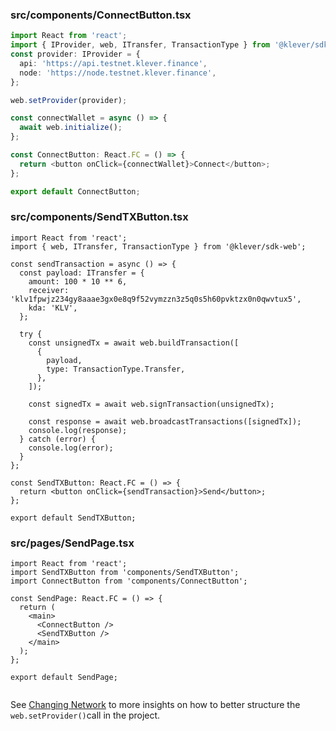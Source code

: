 ### src/components/ConnectButton.tsx

```typescript
import React from 'react';
import { IProvider, web, ITransfer, TransactionType } from '@klever/sdk-web';
const provider: IProvider = {
  api: 'https://api.testnet.klever.finance',
  node: 'https://node.testnet.klever.finance',
};

web.setProvider(provider);

const connectWallet = async () => {
  await web.initialize();
};

const ConnectButton: React.FC = () => {
  return <button onClick={connectWallet}>Connect</button>;
};

export default ConnectButton;

```

### src/components/SendTXButton.tsx

```tsx
import React from 'react';
import { web, ITransfer, TransactionType } from '@klever/sdk-web';

const sendTransaction = async () => {
  const payload: ITransfer = {
    amount: 100 * 10 ** 6,
    receiver: 'klv1fpwjz234gy8aaae3gx0e8q9f52vymzzn3z5q0s5h60pvktzx0n0qwvtux5',
    kda: 'KLV',
  };

  try {
    const unsignedTx = await web.buildTransaction([
      {
        payload,
        type: TransactionType.Transfer,
      },
    ]);

    const signedTx = await web.signTransaction(unsignedTx);

    const response = await web.broadcastTransactions([signedTx]);
    console.log(response);
  } catch (error) {
    console.log(error);
  }
};

const SendTXButton: React.FC = () => {
  return <button onClick={sendTransaction}>Send</button>;
};

export default SendTXButton;

```

### src/pages/SendPage.tsx

```tsx
import React from 'react';
import SendTXButton from 'components/SendTXButton';
import ConnectButton from 'components/ConnectButton';

const SendPage: React.FC = () => {
  return (
    <main>
      <ConnectButton />
      <SendTXButton />
    </main>
  );
};

export default SendPage;


```

See [Changing Network](undefined) to more insights on how to better structure the `web.setProvider()`call in the project.

